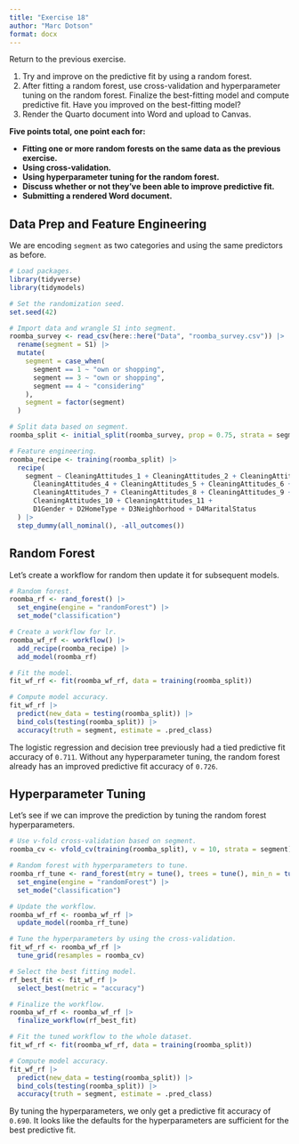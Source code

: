 ```yaml
---
title: "Exercise 18"
author: "Marc Dotson"
format: docx
---
```


Return to the previous exercise.

1. Try and improve on the predictive fit by using a random forest.
2. After fitting a random forest, use cross-validation and hyperparameter tuning on the random forest. Finalize the best-fitting model and compute predictive fit. Have you improved on the best-fitting model?
3. Render the Quarto document into Word and upload to Canvas.

**Five points total, one point each for:**

- **Fitting one or more random forests on the same data as the previous exercise.**
- **Using cross-validation.**
- **Using hyperparameter tuning for the random forest.**
- **Discuss whether or not they've been able to improve predictive fit.**
- **Submitting a rendered Word document.**

## Data Prep and Feature Engineering

We are encoding `segment` as two categories and using the same predictors as before.

```r
# Load packages.
library(tidyverse)
library(tidymodels)

# Set the randomization seed.
set.seed(42)

# Import data and wrangle S1 into segment.
roomba_survey <- read_csv(here::here("Data", "roomba_survey.csv")) |> 
  rename(segment = S1) |> 
  mutate(
    segment = case_when(
      segment == 1 ~ "own or shopping",
      segment == 3 ~ "own or shopping",
      segment == 4 ~ "considering"
    ),
    segment = factor(segment)
  )

# Split data based on segment.
roomba_split <- initial_split(roomba_survey, prop = 0.75, strata = segment)

# Feature engineering.
roomba_recipe <- training(roomba_split) |>
  recipe(
    segment ~ CleaningAttitudes_1 + CleaningAttitudes_2 + CleaningAttitudes_3 + 
      CleaningAttitudes_4 + CleaningAttitudes_5 + CleaningAttitudes_6 + 
      CleaningAttitudes_7 + CleaningAttitudes_8 + CleaningAttitudes_9 + 
      CleaningAttitudes_10 + CleaningAttitudes_11 +
      D1Gender + D2HomeType + D3Neighborhood + D4MaritalStatus
  ) |>
  step_dummy(all_nominal(), -all_outcomes())
```

## Random Forest

Let's create a workflow for random then update it for subsequent models.

```r
# Random forest.
roomba_rf <- rand_forest() |> 
  set_engine(engine = "randomForest") |> 
  set_mode("classification")

# Create a workflow for lr.
roomba_wf_rf <- workflow() |> 
  add_recipe(roomba_recipe) |> 
  add_model(roomba_rf)

# Fit the model.
fit_wf_rf <- fit(roomba_wf_rf, data = training(roomba_split))

# Compute model accuracy.
fit_wf_rf |> 
  predict(new_data = testing(roomba_split)) |>
  bind_cols(testing(roomba_split)) |>
  accuracy(truth = segment, estimate = .pred_class)
```

The logistic regression and decision tree previously had a tied predictive fit accuracy of `0.711`. Without any hyperparameter tuning, the random forest already has an improved predictive fit accuracy of `0.726`.

## Hyperparameter Tuning

Let's see if we can improve the prediction by tuning the random forest hyperparameters.

```r
# Use v-fold cross-validation based on segment.
roomba_cv <- vfold_cv(training(roomba_split), v = 10, strata = segment)

# Random forest with hyperparameters to tune.
roomba_rf_tune <- rand_forest(mtry = tune(), trees = tune(), min_n = tune()) |> 
  set_engine(engine = "randomForest") |> 
  set_mode("classification")

# Update the workflow.
roomba_wf_rf <- roomba_wf_rf |> 
  update_model(roomba_rf_tune)

# Tune the hyperparameters by using the cross-validation.
fit_wf_rf <- roomba_wf_rf |> 
  tune_grid(resamples = roomba_cv)

# Select the best fitting model.
rf_best_fit <- fit_wf_rf |> 
  select_best(metric = "accuracy")

# Finalize the workflow.
roomba_wf_rf <- roomba_wf_rf |> 
  finalize_workflow(rf_best_fit)

# Fit the tuned workflow to the whole dataset.
fit_wf_rf <- fit(roomba_wf_rf, data = training(roomba_split))

# Compute model accuracy.
fit_wf_rf |> 
  predict(new_data = testing(roomba_split)) |>
  bind_cols(testing(roomba_split)) |>
  accuracy(truth = segment, estimate = .pred_class)
```

By tuning the hyperparameters, we only get a predictive fit accuracy of `0.690`. It looks like the defaults for the hyperparameters are sufficient for the best predictive fit.

